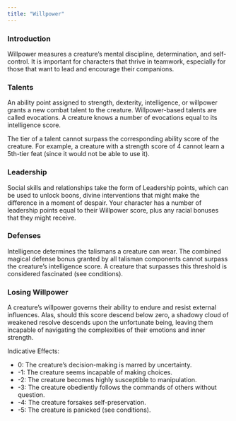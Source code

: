 ```yaml
---
title: "Willpower"
---
```


### Introduction

Willpower measures a creature's mental discipline, determination, and self-control. It is important for characters that thrive in teamwork, especially for those that want to lead and encourage their companions.

### Talents

An ability point assigned to strength, dexterity, intelligence, or willpower grants a new combat talent to the creature. Willpower-based talents are called evocations. A creature knows a number of evocations equal to its intelligence score. 

The tier of a talent cannot surpass the corresponding ability score of the creature. For example, a creature with a strength score of 4 cannot learn a 5th-tier feat (since it would not be able to use it).

### Leadership

Social skills and relationships take the form of Leadership points, which can be used to unlock boons, divine interventions that might make the difference in a moment of despair. Your character has a number of leadership points equal to their Willpower score, plus any racial bonuses that they might receive. 

### Defenses

Intelligence determines the talismans a creature can wear. The combined magical defense bonus granted by all talisman components cannot surpass the creature's intelligence score. A creature that surpasses this threshold is considered fascinated (see conditions).

### Losing Willpower

A creature's willpower governs their ability to endure and resist external influences. Alas, should this score descend below zero, a shadowy cloud of weakened resolve descends upon the unfortunate being, leaving them incapable of navigating the complexities of their emotions and inner strength. 

Indicative Effects:

- 0: The creature's decision-making is marred by uncertainty.
- -1: The creature seems incapable of making choices.
- -2: The creature becomes highly susceptible to manipulation. 
- -3: The creature obediently follows the commands of others without question. 
- -4: The creature forsakes self-preservation.
- -5: The creature is panicked (see conditions).
